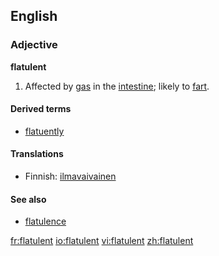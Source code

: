==English==
===Adjective===
'''flatulent'''

# Affected by [[gas]] in the [[intestine]]; likely to [[fart]].

====Derived terms====
* [[flatuently]]

====Translations====
{{top}}
*Finnish: [[ilmavaivainen]]
{{bottom}}

====See also====
*[[flatulence]]

[[fr:flatulent]]
[[io:flatulent]]
[[vi:flatulent]]
[[zh:flatulent]]